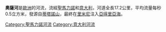 '''奧薩河'''是[[歐洲|歐洲]]的河流，流經[[聖馬力諾|聖馬力諾]]和[[意大利|意大利]]，河道全長17.2公里，平均流量每秒0.5立方米，發源自[[蒂塔諾山|蒂塔諾山]]，最終在[[里米尼|里米尼]]注入[[亞得里亞海|亞得里亞海]]。

{{SanMarino-geo-stub}}
{{Italy-geo-stub}}
[[Category:聖馬力諾河流|Category:聖馬力諾河流]]
[[Category:意大利河流|Category:意大利河流]]